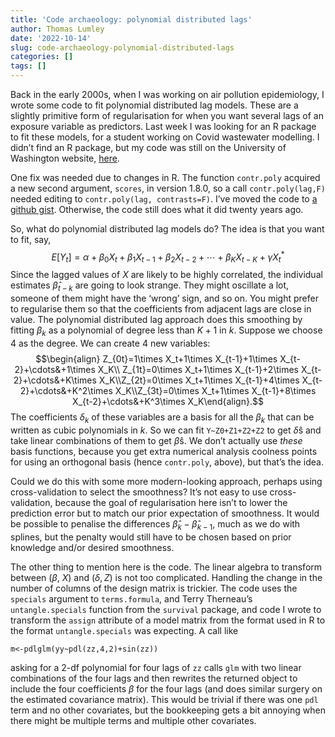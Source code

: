 ```yaml
---
title: 'Code archaeology: polynomial distributed lags'
author: Thomas Lumley
date: '2022-10-14'
slug: code-archaeology-polynomial-distributed-lags
categories: []
tags: []
---
```


Back in the early 2000s, when I was working on air pollution epidemiology, I wrote some code to fit polynomial distributed lag models.  These are a slightly primitive form of regularisation for when you want several lags of an exposure variable as predictors. Last week I was looking for an R package to fit these models, for a student working on Covid wastewater modelling. I didn't find an R package, but my code was still on the University of Washington website, [here](https://faculty.washington.edu/tlumley/pdl.R).

One fix was needed due to changes in R.  The function `contr.poly` acquired a new second argument, `scores`, in version 1.8.0, so a call `contr.poly(lag,F)` needed editing to `contr.poly(lag, contrasts=F)`.  I've moved the code to [a github gist](https://gist.github.com/tslumley/614b8ae9f0207bc602e9a007665846c2). Otherwise, the code still does what it did twenty years ago. 


So, what do polynomial distributed lag models do? The idea is that you want to fit, say,
$$E[Y_t]=\alpha+\beta_0X_t+\beta_1X_{t-1}+\beta_2X_{t-2}+\cdots+\beta_KX_{t-K}+\gamma X^*_t$$
Since the lagged values of $X$ are likely to be highly correlated, the individual estimates $\hat\beta_{t-k}$ are going to look strange. They might oscillate a lot, someone of them might have the 'wrong' sign, and so on. You might prefer to regularise them so that the coefficients from adjacent lags are close in value.  The polynomial distributed lag approach does this smoothing by fitting $\beta_k$ as a polynomial of degree less than $K+1$ in $k$. Suppose we choose $4$ as  the degree. We can create $4$ new variables:
$$\begin{align} Z_{0t}=1\times X_t+1\times X_{t-1}+1\times X_{t-2}+\cdots&+1\times X_K\\ Z_{1t}=0\times X_t+1\times X_{t-1}+2\times X_{t-2}+\cdots&+K\times X_K\\Z_{2t}=0\times X_t+1\times X_{t-1}+4\times X_{t-2}+\cdots&+K^2\times X_K\\Z_{3t}=0\times X_t+1\times X_{t-1}+8\times X_{t-2}+\cdots&+K^3\times X_K\end{align}.$$
The coefficients $\delta_k$ of these variables are a basis for all the $\beta_k$ that can be written as cubic polynomials in $k$. So we can fit `Y~Z0+Z1+Z2+Z2` to get $\hat\delta$s and take linear combinations of them to get $\hat\beta$s.  We don't actually use *these* basis functions, because you get extra numerical analysis coolness points for using an orthogonal basis (hence `contr.poly`, above), but that's the idea. 

Could we do this with some more modern-looking approach, perhaps using cross-validation to select the smoothness? It's not easy to use cross-validation, because the goal of regularisation here isn't to lower the prediction error but to match our prior expectation of smoothness.  It would be possible to penalise the differences $\hat\beta_k-\hat\beta_{k-1}$, much as we do with splines, but the penalty would still have to be chosen based on prior knowledge and/or desired smoothness. 

The other thing to mention here is the code. The linear algebra to transform between ($\beta$, $X$) and $(\delta, Z)$ is not too complicated. Handling the change in the number of columns of the design matrix is trickier.  The code uses the `specials` argument to `terms.formula`, and Terry Therneau's `untangle.specials` function from the `survival` package, and code I wrote to transform the `assign` attribute of a model matrix from the format used in R to the format `untangle.specials` was expecting.  A call like

```
m<-pdlglm(yy~pdl(zz,4,2)+sin(zz))
```

asking for a 2-df polynomial for four lags of `zz` calls `glm` with two linear combinations of the four lags and then rewrites the returned object to include the four coefficients $\beta$ for the four lags (and does similar surgery on the estimated covariance matrix). This would be trivial if there was one `pdl` term and no other covariates, but the bookkeeping gets a bit annoying when there might be multiple terms and multiple other covariates. 